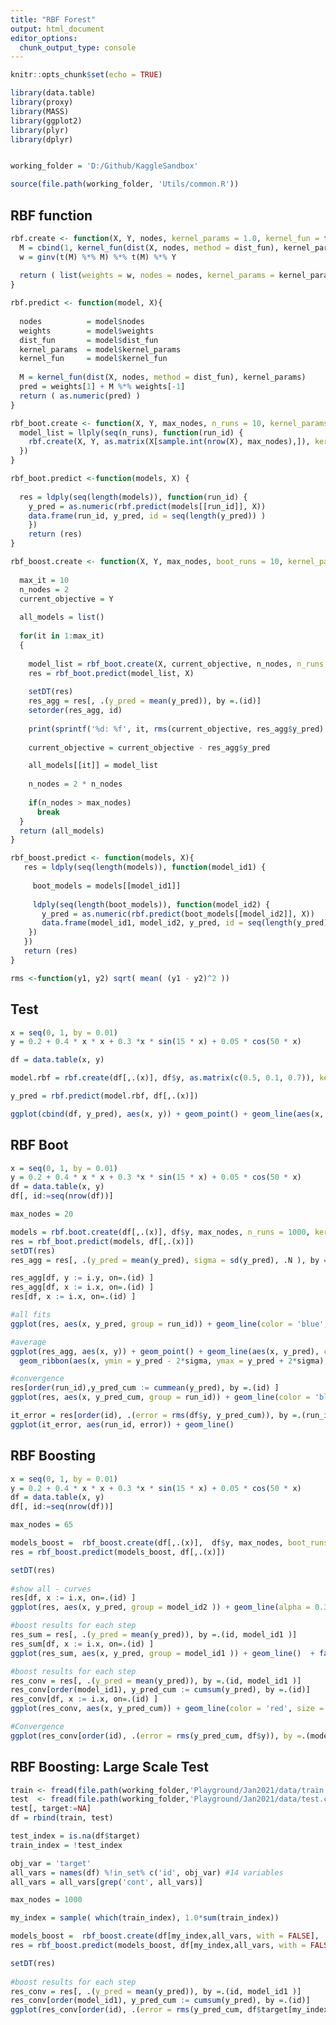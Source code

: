 ---
title: "RBF Forest"
output: html_document
editor_options: 
  chunk_output_type: console
---

```{r setup, include=FALSE}
knitr::opts_chunk$set(echo = TRUE)

library(data.table)
library(proxy)
library(MASS)
library(ggplot2)
library(plyr)
library(dplyr)


working_folder = 'D:/Github/KaggleSandbox'

source(file.path(working_folder, 'Utils/common.R'))

```

## RBF function

```{r rbf_functions}

rbf.create <- function(X, Y, nodes, kernel_params = 1.0, kernel_fun = function(d, c) exp(-c * d * d), dist_fun = 'L1' ){
  M = cbind(1, kernel_fun(dist(X, nodes, method = dist_fun), kernel_params) ) 
  w = ginv(t(M) %*% M) %*% t(M) %*% Y 
  
  return ( list(weights = w, nodes = nodes, kernel_params = kernel_params, kernel_fun = kernel_fun, dist_fun = dist_fun) )
}

rbf.predict <- function(model, X){
  
  nodes          = model$nodes
  weights        = model$weights
  dist_fun       = model$dist_fun
  kernel_params  = model$kernel_params
  kernel_fun     = model$kernel_fun
  
  M = kernel_fun(dist(X, nodes, method = dist_fun), kernel_params)
  pred = weights[1] + M %*% weights[-1]
  return ( as.numeric(pred) )
}

rbf_boot.create <- function(X, Y, max_nodes, n_runs = 10, kernel_params = 1.0, kernel_fun = function(d, c) exp(-c * d * d), dist_fun = 'L1' ){
  model_list = llply(seq(n_runs), function(run_id) {
    rbf.create(X, Y, as.matrix(X[sample.int(nrow(X), max_nodes),]), kernel_params = kernel_params, kernel_fun = kernel_fun,dist_fun = dist_fun )
  })
}

rbf_boot.predict <-function(models, X) {
  
  res = ldply(seq(length(models)), function(run_id) {
    y_pred = as.numeric(rbf.predict(models[[run_id]], X))
    data.frame(run_id, y_pred, id = seq(length(y_pred)) )
    })
    return (res)
}

rbf_boost.create <- function(X, Y, max_nodes, boot_runs = 10, kernel_params = 1.0, kernel_fun = function(d, c) exp(-c * d * d), dist_fun = 'L1' ){
  
  max_it = 10
  n_nodes = 2
  current_objective = Y
  
  all_models = list()
  
  for(it in 1:max_it)
  {
    
    model_list = rbf_boot.create(X, current_objective, n_nodes, n_runs = boot_runs, kernel_params = kernel_params, kernel_fun = kernel_fun, dist_fun = dist_fun)
    res = rbf_boot.predict(model_list, X)
    
    setDT(res)
    res_agg = res[, .(y_pred = mean(y_pred)), by =.(id)]
    setorder(res_agg, id)
    
    print(sprintf('%d: %f', it, rms(current_objective, res_agg$y_pred) ))
    
    current_objective = current_objective - res_agg$y_pred

    all_models[[it]] = model_list    
    
    n_nodes = 2 * n_nodes
    
    if(n_nodes > max_nodes)
      break
  }
  return (all_models)
}

rbf_boost.predict <- function(models, X){
   res = ldply(seq(length(models)), function(model_id1) {
     
     boot_models = models[[model_id1]]
     
     ldply(seq(length(boot_models)), function(model_id2) {
       y_pred = as.numeric(rbf.predict(boot_models[[model_id2]], X))
       data.frame(model_id1, model_id2, y_pred, id = seq(length(y_pred)) )
    })
   })
   return (res)
}

rms <-function(y1, y2) sqrt( mean( (y1 - y2)^2 ))

```

## Test

```{r test}
x = seq(0, 1, by = 0.01)
y = 0.2 + 0.4 * x * x + 0.3 *x * sin(15 * x) + 0.05 * cos(50 * x)

df = data.table(x, y)

model.rbf = rbf.create(df[,.(x)], df$y, as.matrix(c(0.5, 0.1, 0.7)), kernel_fun = function(x, c) x)

y_pred = rbf.predict(model.rbf, df[,.(x)])

ggplot(cbind(df, y_pred), aes(x, y)) + geom_point() + geom_line(aes(x, y_pred), color = 'red')

```


## RBF Boot

```{r rbf_boot}
x = seq(0, 1, by = 0.01)
y = 0.2 + 0.4 * x * x + 0.3 *x * sin(15 * x) + 0.05 * cos(50 * x)
df = data.table(x, y)
df[, id:=seq(nrow(df))]

max_nodes = 20

models = rbf.boot.create(df[,.(x)], df$y, max_nodes, n_runs = 1000, kernel_fun = function(x, c) x)
res = rbf_boot.predict(models, df[,.(x)])
setDT(res)
res_agg = res[, .(y_pred = mean(y_pred), sigma = sd(y_pred), .N ), by =.(id)]

res_agg[df, y := i.y, on=.(id) ]
res_agg[df, x := i.x, on=.(id) ]
res[df, x := i.x, on=.(id) ]

#all fits
ggplot(res, aes(x, y_pred, group = run_id)) + geom_line(color = 'blue', alpha = 0.2) 

#average
ggplot(res_agg, aes(x, y)) + geom_point() + geom_line(aes(x, y_pred), color = 'red', size = 1) + 
  geom_ribbon(aes(x, ymin = y_pred - 2*sigma, ymax = y_pred + 2*sigma), alpha = 0.2, fill = 'blue')

#convergence
res[order(run_id),y_pred_cum := cummean(y_pred), by =.(id) ]
ggplot(res, aes(x, y_pred_cum, group = run_id)) + geom_line(color = 'blue', alpha = 0.2) 

it_error = res[order(id), .(error = rms(df$y, y_pred_cum)), by =.(run_id) ] #it_error[error == min(error)]
ggplot(it_error, aes(run_id, error)) + geom_line()

```

## RBF Boosting

```{r rbf_boosting}
x = seq(0, 1, by = 0.01)
y = 0.2 + 0.4 * x * x + 0.3 *x * sin(15 * x) + 0.05 * cos(50 * x)
df = data.table(x, y)
df[, id:=seq(nrow(df))]

max_nodes = 65

models_boost =  rbf_boost.create(df[,.(x)],  df$y, max_nodes, boot_runs = 100, kernel_params = 1.0, kernel_fun = function(x, c) x, dist_fun = 'L1' )
res = rbf_boost.predict(models_boost, df[,.(x)])

setDT(res)
 
#show all - curves
res[df, x := i.x, on=.(id) ]
ggplot(res, aes(x, y_pred, group = model_id2 )) + geom_line(alpha = 0.3) + facet_wrap(~model_id1 )

#boost results for each step
res_sum = res[, .(y_pred = mean(y_pred)), by =.(id, model_id1 )]
res_sum[df, x := i.x, on=.(id) ]
ggplot(res_sum, aes(x, y_pred, group = model_id1 )) + geom_line()  + facet_wrap(~model_id1 )

#boost results for each step
res_conv = res[, .(y_pred = mean(y_pred)), by =.(id, model_id1 )]
res_conv[order(model_id1), y_pred_cum := cumsum(y_pred), by =.(id)]
res_conv[df, x := i.x, on=.(id) ]
ggplot(res_conv, aes(x, y_pred_cum)) + geom_line(color = 'red', size = 1)  + geom_point(data = df, aes(x, y)) + facet_wrap(~model_id1 )

#Convergence
ggplot(res_conv[order(id), .(error = rms(y_pred_cum, df$y)), by =.(model_id1) ] , aes(model_id1, error)) + geom_line() +  geom_point()

```

## RBF Boosting: Large Scale Test

```{r rbf_boosting_test}

train <- fread(file.path(working_folder,'Playground/Jan2021/data/train.csv'), check.names = TRUE)
test  <- fread(file.path(working_folder,'Playground/Jan2021/data/test.csv'),  check.names = TRUE) # 1459   80
test[, target:=NA]
df = rbind(train, test)

test_index = is.na(df$target)
train_index = !test_index

obj_var = 'target'
all_vars = names(df) %!in_set% c('id', obj_var) #14 variables
all_vars = all_vars[grep('cont', all_vars)]

max_nodes = 1000

my_index = sample( which(train_index), 1.0*sum(train_index))

models_boost =  rbf_boost.create(df[my_index,all_vars, with = FALSE],  df$target[my_index], max_nodes, boot_runs = 100, kernel_params = 1.0, kernel_fun = function(x, c) x, dist_fun = 'L1' )
res = rbf_boost.predict(models_boost, df[my_index,all_vars, with = FALSE])

setDT(res)
 
#boost results for each step
res_conv = res[, .(y_pred = mean(y_pred)), by =.(id, model_id1 )]
res_conv[order(model_id1), y_pred_cum := cumsum(y_pred), by =.(id)]
ggplot(res_conv[order(id), .(error = rms(y_pred_cum, df$target[my_index])), by =.(model_id1) ] , aes(model_id1, error)) + geom_line() +  geom_point()

```


